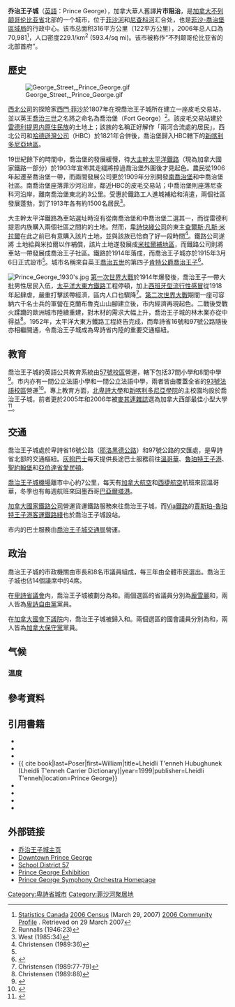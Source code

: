 {{Link style|time=2015-12-13T11:50:11+00:00}}
{{noteTA
|1=zh-hant:卑詩; zh-cn:不列颠哥伦比亚; zh-tw:英屬哥倫比亞;
|2=zh-hant:卑詩省; zh-cn:不列颠哥伦比亚省; zh-tw:英屬哥倫比亞省;
|3 = zh-hans:乔治; zh-hk:佐治; zh-tw:喬治;
}}
{{Infobox settlement
|name                  = 喬治王子城
|other_name            =
|native_name           = Prince George
|nickname              =
|settlement_type       =<!--For Town or Village (Leave blank for the default City)-->
|motto                 = "Shaping A Northern Destiny"（塑造北方命運）
|image_skyline         =
|imagesize             =
|image_caption         =
|image_flag            = Flag of Prince George, British Columbia.svg
|flag_size             =
|image_seal            =
|seal_size             =
|image_shield          = 
|shield_size           =
|city_logo             =
|citylogo_size         =
|image_map =
|mapsize =
|map_caption =
|pushpin_map = Canada British Columbia<!-- the name of a location map as per http://en.wikipedia.org/wiki/Template:Location_map -->
|pushpin_label_position =<!-- the position of the pushpin label: left, right, top, bottom, none -->
|pushpin_map_caption =Location of Prince George in [[British_Columbia|British Columbia]]
|pushpin_mapsize =
|coordinates_region     = CA-BC
|subdivision_type       = 國家
|subdivision_name       = [[加拿大|加拿大]]
|subdivision_type1      = [[加拿大行政區劃|省]]
|subdivision_name1      = [[卑詩|卑詩]]
|subdivision_type2      = [[不列顛哥倫比亞省行政區劃|區域局]]
|subdivision_name2      = [[弗雷澤-喬治堡地區|弗雷澤-喬治堡地區]]
|subdivision_type3      =
|subdivision_name3      =
|subdivision_type4      =
|subdivision_name4      =
|government_footnotes   =
|government_type        =
|leader_title           = 市長
|leader_name            = [[:en:Dan_Rogers|丹·羅傑斯]]
|leader_title1          = 市政機關
|leader_name1           = [[:en:Prince_George_City_Council|喬治王子城市議會]]
|leader_title2          = [[:en:Members_of_the_Canadian_House_of_Commons|國會議員]]
|leader_name2           = [[:en:Todd_Doherty|托德·多爾蒂]] ([[加拿大保守黨|加拿大保守黨]])<br />[[:en:Bob_Zimmer|鮑勃·齊默]] (加拿大保守黨)
|leader_title3          = [[卑詩省議會|省議員]]
|leader_name3           = [[龐雪麗|龐雪麗]] ([[卑詩自由黨|卑詩自由黨]])<br />[[:en:Mike_Morris_(politician)|邁克·莫里斯]] (卑詩自由黨)
|leader_title4          =
|leader_name4           =
|established_title      = 開埠
|established_date       = 1807年
|established_title2     = 設市
|established_date2      = 1915年3月6日<ref name="incorp">[http://www.agf.gov.bc.ca/resmgmt/sf/agoverviews_2006census/Prince_George_Ag_Overview.pdf City of Prince George: Agricultural Overview]{{dead link|date=2017年11月 |bot=InternetArchiveBot |fix-attempted=yes }}</ref>
|established_title3     =
|established_date3      =
|area_magnitude         =
|unit_pref                =<!--Enter: Imperial, if Imperial (metric) is desired-->
|area_footnotes           =
<ref name=statCAN2006/>
|area_total_km2           = 316
|area_land_km2            =
|area_water_km2           =
|area_total_sq_mi         =
|area_land_sq_mi          =
|area_water_sq_mi         =
|area_water_percent       =
|area_urban_km2           =
|area_urban_sq_mi         =
|area_metro_km2           =
|area_metro_sq_mi         =
|population_as_of               =2006
|population_footnotes           =
<ref name=statCAN2006/>
|population_note                =
|population_total               = 70,981
|population_density_km2         = 229.1
|population_density_sq_mi       =
|population_metro               =
|population_density_metro_km2   =
|population_density_metro_sq_mi =
|population_urban               =
|population_density_urban_km2   =
|population_density_urban_sq_mi =
|population_blank1_title        =
|population_blank1              =
|population_density_blank1_km2 =   |population_density_blank1_sq_mi =
|timezone              = 太平洋標準時區（PST）
|utc_offset             = −8
|timezone_DST           = 太平洋日光節約時區（PDT）
|utc_offset_DST         = −7
|latd=53 |latm=55 |lats=01 |latNS=N
|longd=122 |longm=44 |longs=58 |longEW=W
|elevation_footnotes    = <!--for references: use<ref></ref> tags-->
|elevation_m            = 575
|elevation_ft           =
|postal_code_type       = 郵區代碼
|postal_code            = V2K to V2N
|area_code              = 250, 778
|blank_name             =
|blank_info             =
|blank1_name            =
|blank1_info            =
|website                = [http://www.city.pg.bc.ca/ City of Prince George]
|footnotes              =<center>[[File:Flag_of_Canada.svg|44px]]</center>
}}
'''乔治王子城'''（[[英語|英語]]：Prince George），加拿大華人舊譯'''片市阻治'''，是[[加拿大|加拿大]][[不列颠哥伦比亚省|不列颠哥伦比亚省]]北部的一个城市，位于[[菲沙河|菲沙河]]和[[尼查科河|尼查科河]]汇合处，也是[[:en:Regional_District_of_Fraser-Fort_George|菲沙-喬治堡區域局]]的行政中心。该市总面积316平方公里（122平方公里），2006年总人口為70,981<ref name=statCAN2006>[[加拿大統計局|Statistics Canada]] [[:en:Canada_2006_Census|2006 Census]] (March 29, 2007) [http://www12.statcan.ca/english/census06/data/profiles/community/Details/Page.cfm?Lang=E&Geo1=CSD&Code1=5953023&Geo2=PR&Code2=59&Data=Count&SearchText=prince%20george&SearchType=Begins&SearchPR=01&B1=All&Custom=Calgary 2006 Community Profile] {{Wayback|url=http://www12.statcan.ca/english/census06/data/profiles/community/Details/Page.cfm?Lang=E&Geo1=CSD&Code1=5953023&Geo2=PR&Code2=59&Data=Count&SearchText=prince%20george&SearchType=Begins&SearchPR=01&B1=All&Custom=Calgary |date=20081211150829 }}. Retrieved on 29 March 2007</ref>，人口密度229.1/km<sup>2</sup> (593.4/sq mi)。该市被称作“不列颠哥伦比亚省的北部首府”。

== 歷史 ==
[[File:George_Street,_Prince_George.gif|thumb]]

[[:en:North_West_Company|西北公司]]的探險家[[:en:Simon_Fraser_(explorer)|西門·菲沙]]於1807年在現喬治王子城所在建立一座皮毛交易站，並以英王[[喬治三世_(英國)|喬治三世]]之名將之命名為喬治堡（Fort George）<ref>Runnalls (1946:23)</ref>。該皮毛交易站建於[[:en:Lheidli_T'enneh|雷德利提恩内]][[加拿大原住民|原住民族]]的土地上；該族的名稱正好解作「兩河合流處的居民」。西北公司和[[哈德遜灣公司|哈德遜灣公司]]（HBC）於1821年合併後，喬治堡歸入HBC轄下的[[:en:New_Caledonia_(Canada)|新喀利多尼亞地區]]。

19世紀餘下的時間中，喬治堡的發展緩慢，待[[:en:Grand_Trunk_Pacific_Railway|大主幹太平洋鐵路]]（現為加拿大國家鐵路一部分）於1903年宣佈其走綫將掠過喬治堡外圍後才見起色。農民從1906年起遷至喬治堡一帶，而兩間發展公司更於1909年分別開發[[:en:South_Fort_George|南喬治堡]]和中喬治堡社區。南喬治堡座落菲沙河沿岸，鄰近HBC的皮毛交易站；中喬治堡則座落尼查科河沿岸，離南喬治堡東北約3公里。受惠於鐵路工人進城補給和消遣，兩個社區發展蓬勃，到了1913年各有約1500名居民<ref>West (1985:34)</ref>。

大主幹太平洋鐵路為車站選址時沒有從南喬治堡和中喬治堡二選其一，而從雷德利提恩内族購入兩個社區之間約{{convert|1366|acre|sqkm}}的土地。然而，[[:en:Barnard's_Express_Company|卑詩快綫公司]]的東主[[:en:Charles_Vance_Millar|查爾斯·凡斯·米拉爾]]在此之前已有意購入該片土地，並與該族已恰商了好一段時間<ref>Christensen (1989:36)</ref>。鐵路公司遂將 {{convert|200|acre|sqkm}}土地給與米拉爾以作補償，該片土地遂發展成[[:en:Millar_Addition|米拉爾補地區]]，而鐵路公司則將車站一帶發展成喬治王子社區。鐵路於1914年落成，而喬治王子城亦於1915年3月6日正式設市<ref name="incorp"/>。城市名稱來自英王[[喬治五世_(英國)|喬治五世]]的第四子[[喬治王子_(肯特公爵)|肯特公爵喬治王子]]<ref>{{Cite web |url=http://www.lib.pg.bc.ca/node/175 |title=The Naming of Prince George |accessdate=2011-06-26 |archive-date=2011-08-26 |archive-url=https://web.archive.org/web/20110826050232/http://www.lib.pg.bc.ca/node/175 |dead-url=no }}</ref>。

[[File:Prince_George_1930's.jpg|thumb]]
[[第一次世界大戰|第一次世界大戰]]於1914年爆發後，喬治王子一帶大批男性居民入伍，[[:en:Pacific_Great_Eastern_Railway|太平洋大東方鐵路]]工程停頓，加上[[西班牙型流行性感冒|西班牙型流行性感冒]]從1918年起肆虐，嚴重打擊該帶經濟，區内人口也驟降<ref>Christensen (1989:77-79)</ref>。[[第二次世界大戰|第二次世界大戰]]期間一座可容納六千名士兵的軍營在克蘭布魯克山山腳建立後，市内經濟再現起色。二戰後受戰火蹂躪的歐洲城市陸續重建，對木材的需求大幅上升，喬治王子城的林木業亦從中得益<ref>Christensen (1989:88)</ref>。1952年，太平洋大東方鐵路工程終告完成，而卑詩省16號和97號公路隨後亦相繼開通，令喬治王子城成為卑詩省内陸的重要交通樞紐。

== 教育 ==
喬治王子城的英語公共教育系統由[[:en:School_District_57_Prince_George|57號校區]]營運，轄下包括37間小學和8間中學<ref>{{Cite web |url=http://www.sd57.bc.ca/ |title=School District No. 57 (Prince George) |accessdate=2009-12-19 |archive-date=2009-12-23 |archive-url=https://web.archive.org/web/20091223080958/http://www.sd57.bc.ca/ |dead-url=no }}</ref>。市内亦有一間公立法語小學和一間公立法語中學，兩者皆由覆蓋全省的[[:en:Conseil_scolaire_francophone_de_la_Colombie-Britannique|93號法語校區]]營運<ref>{{Cite web |url=http://www.csf.bc.ca/ |title=School District No. 93 (Conseil Scolaire Francophone) |accessdate=2011-06-26 |archive-date=2011-08-11 |archive-url=https://web.archive.org/web/20110811133556/http://www.csf.bc.ca/ |dead-url=no }}</ref>。專上教育方面，[[:en:University_of_Northern_British_Columbia|北卑詩大學]]和[[:en:College_of_New_Caledonia|新喀利多尼亞學院]]的主校園均設於喬治王子城，前者更於2005年和2006年被[[:en:Maclean's_Magazine|麥其連雜誌]]選為加拿大西部最佳小型大學<ref>{{Cite web |url=http://www.unbc.ca/releases/2006/11_02macleans.html |title=UNBC - 11_02macleans |accessdate=2011-06-26 |archive-date=2011-07-20 |archive-url=https://web.archive.org/web/20110720063158/http://www.unbc.ca/releases/2006/11_02macleans.html |dead-url=no }}</ref>。

== 交通 ==
喬治王子城處於卑詩省16號公路（[[耶洛黑德公路|耶洛黑德公路]]）和97號公路的交匯處，是卑詩省北部的交通樞紐。[[灰狗巴士|灰狗巴士]]每天提供長途巴士服務前往[[溫哥華|溫哥華]]、[[魯珀特王子港|魯珀特王子港]]、[[:en:Fort_St._John,_British_Columbia|聖約翰堡]]和[[亞伯達省|亞伯達省]][[愛民頓|愛民頓]]。

[[喬治皇子城機場|喬治王子城機場]]離市中心約7公里，每天有[[加拿大航空|加拿大航空]]和[[西捷航空|西捷航空]]航班來回溫哥華，冬季也有每週航班來回墨西哥[[巴亞爾塔港|巴亞爾塔港]]。

[[:en:Canadian_National_Railway|加拿大國家鐵路公司]]營運貨運鐵路服務來往喬治王子城，而[[:en:Via_Rail|Via鐵路]]的[[:en:Jasper_–_Prince_Rupert_train|賈斯珀-魯珀特王子港客運鐵路綫]]也於喬治王子城設站。

市内的巴士服務由[[:en:Prince_George_Transit_System|喬治王子城交通局]]營運。

== 政治 ==
喬治王子城的市政機關由市長和8名市議員組成，每三年由全體市民選出。喬治王子城也佔{{tsl|en|Regional District of Fraser-Fort George||菲沙-喬治堡區域局}}14個議席中的4席。

在[[卑詩省議會|卑詩省議會]]内，喬治王子城被劃分為{{tsl|en|Prince George-Valemount||喬治王子-維蒙特選區}}和{{tsl|en|Prince George-Mackenzie||喬治王子-麥肯齊選區}}。兩個選區的省議員分別為[[龐雪麗|龐雪麗]]和{{tsl|en|Mike Morris||邁克·莫里斯}}，兩人皆為[[卑詩自由黨|卑詩自由黨]]黨員。

在[[加拿大國會下議院|加拿大國會下議院]]内，喬治王子城被歸入{{tsl|en|Cariboo—Prince George||卡里布-喬治王子選區}}和{{tsl|en|Prince George—Peace River||喬治王子-和平河選區}}。兩個選區的國會議員分別為{{tsl|en|Todd Doherty||托德·多爾蒂}}和{{tsl|en|Bob Zimmer||鮑勃·齊默}}，兩人皆為[[加拿大保守黨|加拿大保守黨]]黨員。

== 气候 ==

=== 温度 ===

<!--Infobox begins-->{{Infobox Weather<!-- Important: remove all unused fields-->
|collapsed=<!--Any entry in this line will make the template initially collapsed. Leave blank or remove line for uncollapsed.-->
|metric_first=yes<!--Any entry in this line will display metric first. Leave blank or remove line for imperial.-->
|single_line=yes<!--Any entry in this line will display metric and imperial units on same line. Leave blank or remove line for separate lines-->
|location = 喬治王子城
|Jan_REC_Hi_°C =12.8
|Feb_REC_Hi_°C =12.8
|Mar_REC_Hi_°C =18.9
|Apr_REC_Hi_°C =29.7
|May_REC_Hi_°C =36
|Jun_REC_Hi_°C =33.9
|Jul_REC_Hi_°C =34.4
|Aug_REC_Hi_°C =33.4
|Sep_REC_Hi_°C =31.4
|Oct_REC_Hi_°C =25.2
|Nov_REC_Hi_°C =17.4
|Dec_REC_Hi_°C =11.7
|Jan_Hi_°C =-5.5
|Feb_Hi_°C =-0.8
|Mar_Hi_°C =5
|Apr_Hi_°C =11.4
|May_Hi_°C =16.5
|Jun_Hi_°C =19.5
|Jul_Hi_°C =22.1
|Aug_Hi_°C =21.7
|Sep_Hi_°C =16.4
|Oct_Hi_°C =9.5
|Nov_Hi_°C =0.6
|Dec_Hi_°C =-4
|Year_Hi_°C=9.4
|Jan_Lo_°C =-13.6
|Feb_Lo_°C =-10
|Mar_Lo_°C =-5.5
|Apr_Lo_°C =-1.1
|May_Lo_°C =3.2
|Jun_Lo_°C =7
|Jul_Lo_°C =8.8
|Aug_Lo_°C =7.9
|Sep_Lo_°C =3.8
|Oct_Lo_°C =-0.4
|Nov_Lo_°C =-6.3
|Dec_Lo_°C =-11.7
|Year_Lo_°C =-1.5
|Jan_REC_Lo_°C =-50
|Feb_REC_Lo_°C =-45
|Mar_REC_Lo_°C =-37.8
|Apr_REC_Lo_°C =-25.6
|May_REC_Lo_°C =-8.3
|Jun_REC_Lo_°C =-2.8
|Jul_REC_Lo_°C =-1.7
|Aug_REC_Lo_°C =-3.9
|Sep_REC_Lo_°C =-12.2
|Oct_REC_Lo_°C =-26.5
|Nov_REC_Lo_°C =-41.7
|Dec_REC_Lo_°C =-45.6
|Jan_Precip_mm =52.4
|Feb_Precip_mm =31.4
|Mar_Precip_mm =32.7
|Apr_Precip_mm =32.2
|May_Precip_mm =50.9
|Jun_Precip_mm =72.7
|Jul_Precip_mm =63.5
|Aug_Precip_mm =51.1
|Sep_Precip_mm =52.5
|Oct_Precip_mm =57.9
|Nov_Precip_mm =51.5
|Dec_Precip_mm =52
|Year_Precip_mm =600.8
|source = [[加拿大環境部|加拿大環境部]]
|accessdate = 2009-07-11
}}<!--Infobox ends-->

== 參考資料 ==
{{reflist}}

== 引用書籍 ==
* {{Cite book |last=Christensen |first=Bev |title=Prince George: Rivers, Railways and Timber|year=1989|publisher=Windsor|location=Burlington|isbn=0-89781-266-2}}
* {{Cite book |last=Downs|first=Art|title=Paddlewheels on the Frontier|volume=one|year=1971|isbn=0888260334}}
* {{Cite book |last=Leonard|first=Frank|title=A Thousand Blunders: The History of the Grand Trunk Pacific Railway in Northern British Columbia|publisher=University of British Columbia Press|location=Vancouver|isbn=0-7748-0552-8}}
*{{ cite book|last=Poser|first=William|title=Lheidli T'enneh Hubughunek (Lheidli T'enneh Carrier Dictionary)|year=1999|publisher=Lheidli T'enneh|location=Prince George}}
*{{Cite book|last=Runnalls|first=Reverend Francis Edwin|title = A History of Prince George|year=1946|publisher=the author|location=Prince George}}
* {{Cite book|last=University Women's Club of Prince George|title=Street Names of Prince George|year=2005|publisher=College of New Caledonia Press|location=Prince George|isbn=0-9735092-0-1}}
* {{Cite book |last=Walker|first=Russell|title=Bacon, Beans and Brave Hearts}}
* {{Cite book |last=West|first=Willis J.|title=Stagecoach and Sternwheeler Days in the Cariboo and Central BC|year=1985|isbn=0919214681}}

== 外部链接 ==
* [http://www.city.pg.bc.ca 乔治王子城主页]{{Wayback|url=http://www.city.pg.bc.ca/ |date=20110928082225 }}
* [http://www.downtownpg.com/ Downtown Prince George]{{Wayback|url=http://www.downtownpg.com/ |date=20081212025311 }}
* [http://www.sd57.bc.ca/ School District 57]{{Wayback|url=http://www.sd57.bc.ca/ |date=20091223080958 }}
* [https://web.archive.org/web/20170914144620/http://pg-x.com/ Prince George Exhibition]
* [http://www.pgso.com Prince George Symphony Orchestra Homepage]{{Wayback|url=http://www.pgso.com/ |date=20200420122317 }}

{{不列颠哥伦比亚省行政区划}}

[[Category:卑詩省城市|Category:卑詩省城市]]
[[Category:菲沙河聚居地|Category:菲沙河聚居地]]
